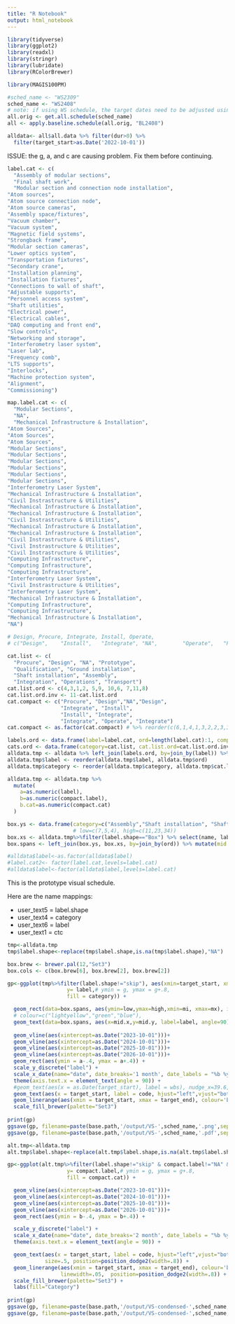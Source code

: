 ```yaml
---
title: "R Notebook"
output: html_notebook
---
```


```r
library(tidyverse)
library(ggplot2)
library(readxl)
library(stringr)
library(lubridate)
library(RColorBrewer)

library(MAGIS100PM)
```


```r

#sched_name <- "WS2309"
sched_name <- "WS2408"
# note: if using WS schedule, the target dates need to be adjusted using the baseline
all.orig <- get.all.schedule(sched_name)
all <- apply.baseline.schedule(all.orig, "BL2408")

alldata<- all$all.data %>% filter(dur>0) %>%
  filter(target_start>as.Date('2022-10-01')) 
```
ISSUE: the g, a, and c are causing problem.   Fix them before continuing.

```r
label.cat <- c(
  "Assembly of modular sections",
  "Final shaft work",
  "Modular section and connection node installation",
"Atom sources",
"Atom source connection node",
"Atom source cameras",
"Assembly space/fixtures",
"Vacuum chamber",
"Vacuum system",
"Magnetic field systems",
"Strongback frame",
"Modular section cameras",
"Lower optics system",
"Transportation fixtures",
"Secondary crane",
"Installation planning",
"Installation fixtures",
"Connections to wall of shaft",
"Adjustable supports",
"Personnel access system",
"Shaft utilities",
"Electrical power",
"Electrical cables",
"DAQ computing and front end",
"Slow controls",
"Networking and storage",
"Interferometry laser system",
"Laser lab",
"Frequency comb",
"LTS supports",
"Interlocks",
"Machine protection system",
"Alignment", 
"Commissioning")

map.label.cat <- c(
  "Modular Sections",
  "NA",
  "Mechanical Infrastructure & Installation",
"Atom Sources",
"Atom Sources",
"Atom Sources",
"Modular Sections",
"Modular Sections",
"Modular Sections",
"Modular Sections",
"Modular Sections",
"Modular Sections",
"Interferometry Laser System",
"Mechanical Infrastructure & Installation",
"Civil Instrastructure & Utilities",
"Mechanical Infrastructure & Installation",
"Mechanical Infrastructure & Installation",
"Civil Instrastructure & Utilities",
"Mechanical Infrastructure & Installation",
"Mechanical Infrastructure & Installation",
"Civil Instrastructure & Utilities",
"Civil Instrastructure & Utilities",
"Civil Instrastructure & Utilities",
"Computing Infrastructure",
"Computing Infrastructure",
"Computing Infrastructure",
"Interferometry Laser System",
"Civil Instrastructure & Utilities",
"Interferometry Laser System",
"Mechanical Infrastructure & Installation",
"Computing Infrastructure",
"Computing Infrastructure",
"Mechanical Infrastructure & Installation", 
"NA")

# Design, Procure, Integrate, Install, Operate,
# c("Design",    "Install",   "Integrate", "NA",        "Operate",   "Procure"  )

cat.list <- c(
  "Procure", "Design", "NA", "Prototype",
  "Qualification", "Ground installation",
  "Shaft installation", "Assembly",
  "Integration", "Operations", "Transport")
cat.list.ord <- c(4,3,1,2, 5,9, 10,6, 7,11,8)
cat.list.ord.inv <- 11-cat.list.ord
cat.compact <- c("Procure", "Design","NA","Design",
                 "Integrate", "Install",
                 "Install", "Integrate", 
                 "Integrate", "Operate", "Integrate")
cat.compact <- as.factor(cat.compact) # %>% reorder(c(6,1,4,1,3,2,2,3,3,5,3))

labels.ord <- data.frame(label=label.cat, ord=length(label.cat):1, compact.label=as.factor(map.label.cat))
cats.ord <- data.frame(category=cat.list, cat.list.ord=cat.list.ord.inv, compact.cat=cat.compact)
alldata.tmp <- alldata %>% left_join(labels.ord, by=join_by(label)) %>% left_join(cats.ord, by=join_by(category))
alldata.tmp$label <- reorder(alldata.tmp$label, alldata.tmp$ord)
alldata.tmp$category <- reorder(alldata.tmp$category, alldata.tmp$cat.list.ord)

alldata.tmp <- alldata.tmp %>%
  mutate(
    a=as.numeric(label),
    b=as.numeric(compact.label),
    b.cat=as.numeric(compact.cat)
  )

box.ys <- data.frame(category=c("Assembly","Shaft installation", "Shaft installation"), label=c("Assembly of modular sections", "Final shaft work", "Modular section and connection node installation"), ord=c(34,33,32), low=c(24,12,1), high=c(28,30,31))
                     # low=c(7,5,4), high=c(11,23,34))
box.xs <- alldata.tmp%>%filter(label.shape=="Box") %>% select(name, label, target_start, target_end,ord) %>% group_by(ord) %>% summarise(mi=min(target_start), mx=max(target_end))
box.spans <- left_join(box.ys, box.xs, by=join_by(ord)) %>% mutate(mid.x=mi+(mx-mi)/2, mid.y=low+(high-low)/2)

#alldata$label<-as.factor(alldata$label)
#label.cat2<- factor(label.cat,levels=label.cat)
#alldata$label<-factor(alldata$label,levels=label.cat)

```

This is the prototype visual schedule. 

Here are the name mappings:

* user_text5 = label.shape
* user_text4 = category
* user_text6 = label
* user_text1 = ctc

```r
tmp<-alldata.tmp
tmp$label.shape<-replace(tmp$label.shape,is.na(tmp$label.shape),"NA")

box.brew <- brewer.pal(12,"Set3")
box.cols <- c(box.brew[6], box.brew[2], box.brew[2])

gp<-ggplot(tmp%>%filter(label.shape!="skip"), aes(xmin=target_start, xmax=target_end, 
                   y= label,# ymin = g, ymax = g+.8, 
                   fill = category)) +

  geom_rect(data=box.spans, aes(ymin=low,ymax=high,xmin=mi, xmax=mx), inherit.aes=FALSE,  fill=box.cols, alpha=.4) +
  # colour=c("lightyellow","green","blue"),
  geom_text(data=box.spans, aes(x=mid.x,y=mid.y, label=label, angle=90),inherit.aes=FALSE, size=2) +
  
  geom_vline(aes(xintercept=as.Date("2023-10-01")))+
  geom_vline(aes(xintercept=as.Date("2024-10-01")))+
  geom_vline(aes(xintercept=as.Date("2025-10-01")))+
  geom_vline(aes(xintercept=as.Date("2026-10-01")))+
  geom_rect(aes(ymin = a-.4, ymax = a+.4)) +
  scale_y_discrete("label") +
  scale_x_date(name="date", date_breaks='1 month', date_labels = "%b %y") +
  theme(axis.text.x = element_text(angle = 90)) + 
  #geom_text(aes(x = as.Date(target_start), label = wbs), nudge_x=39.6, nudge_y=.2, size=3
  geom_text(aes(x = target_start, label = code, hjust="left",vjust="bottom"), size=.5, position=position_dodge2(width=.8)) +
  geom_linerange(aes(xmin = target_start, xmax = target_end), colour='blue', linewidth=.05, position=position_dodge2(width=.8))+
  scale_fill_brewer(palette="Set3")
  
print(gp)
ggsave(gp, filename=paste(base.path,'/output/VS-',sched_name,'.png',sep=''), width=12, height=12, units='in', device="png")
ggsave(gp, filename=paste(base.path,'/output/VS-',sched_name,'.pdf',sep=''), width=12, height=12, units='in', device="pdf")

```


```r
alt.tmp<-alldata.tmp
alt.tmp$label.shape<-replace(alt.tmp$label.shape,is.na(alt.tmp$label.shape),"NA")

gp<-ggplot(alt.tmp%>%filter(label.shape!="skip" & compact.label!="NA" & !is.na(compact.label)), aes(xmin=target_start, xmax=target_end, 
                   y= compact.label,# ymin = g, ymax = g+.8, 
                   fill = compact.cat)) +

  geom_vline(aes(xintercept=as.Date("2023-10-01")))+
  geom_vline(aes(xintercept=as.Date("2024-10-01")))+
  geom_vline(aes(xintercept=as.Date("2025-10-01")))+
  geom_vline(aes(xintercept=as.Date("2026-10-01")))+
  geom_rect(aes(ymin = b-.4, ymax = b+.4)) +

  scale_y_discrete("label") +
  scale_x_date(name="date", date_breaks='2 month', date_labels = "%b %y") +
  theme(axis.text.x = element_text(angle = 90)) + 

  geom_text(aes(x = target_start, label = code, hjust="left",vjust="bottom"), 
            size=.5, position=position_dodge2(width=.8)) +
  geom_linerange(aes(xmin = target_start, xmax = target_end), colour='blue', 
                 linewidth=.05,  position=position_dodge2(width=.8)) + 
  scale_fill_brewer(palette="Set3") + 
  labs(fill="Category")
  
print(gp)
ggsave(gp, filename=paste(base.path,'/output/VS-condensed-',sched_name,'.png',sep=''), width=12, height=12, units='in', device="png")
ggsave(gp, filename=paste(base.path,'/output/VS-condensed-',sched_name,'.pdf',sep=''), width=8, height=8, units='in', device="pdf")

```



